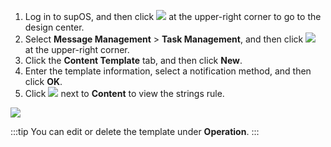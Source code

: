 
1. Log in to supOS, and then click <img src="https://wordpressfreezonex.oss-accelerate.aliyuncs.com/platform/7.png"/> at the upper-right corner to go to the design center.
2. Select <strong>Message Management</strong> > <strong>Task Management</strong>, and then click <img src="https://wordpressfreezonex.oss-accelerate.aliyuncs.com/platform/38.png"/> at the upper-right corner.
3. Click the <strong>Content Template</strong> tab, and then click <strong>New</strong>.
4. Enter the template information, select a notification method, and then click <strong>OK</strong>.
5. Click <img src="https://wordpressfreezonex.oss-accelerate.aliyuncs.com/platform/42.png"/> next to <strong>Content</strong> to view the strings rule.

<img width={450} src="https://wordpressfreezonex.oss-accelerate.aliyuncs.com/platform/41.png"/>

:::tip
You can edit or delete the template under <strong>Operation</strong>.
:::

